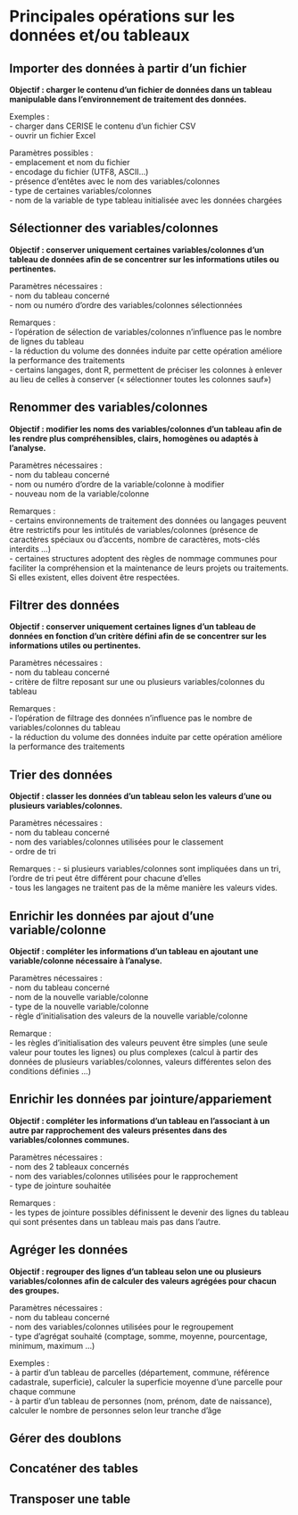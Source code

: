 # Principales opérations sur les données et/ou tableaux {.backgroundTitre}


## Importer des données à partir d’un fichier

**Objectif : charger le contenu d’un fichier de données dans un tableau manipulable dans l’environnement de traitement des données.**  

Exemples :  
- charger dans CERISE le contenu d’un fichier CSV  
- ouvrir un fichier Excel  
  

Paramètres possibles :  
- emplacement et nom du fichier  
- encodage du fichier (UTF8, ASCII…)  
- présence d’entêtes avec le nom des variables/colonnes  
- type de certaines variables/colonnes  
- nom de la variable de type tableau initialisée avec les données chargées


## Sélectionner des variables/colonnes

**Objectif : conserver uniquement certaines variables/colonnes d’un tableau de données afin de se concentrer sur les informations utiles ou pertinentes.**  
  

Paramètres nécessaires :  
- nom du tableau concerné  
- nom ou numéro d’ordre des variables/colonnes sélectionnées  
  
Remarques :  
- l’opération de sélection de variables/colonnes n’influence pas le nombre de lignes du tableau  
- la réduction du volume des données induite par cette opération améliore la performance des traitements   
- certains langages, dont R, permettent de préciser les colonnes à enlever au lieu de celles à conserver (« sélectionner toutes les colonnes sauf»)


## Renommer des variables/colonnes

**Objectif : modifier les noms des variables/colonnes d’un tableau afin de les rendre plus compréhensibles, clairs, homogènes ou adaptés à l’analyse.**  

  
Paramètres nécessaires :  
- nom du tableau concerné  
- nom ou numéro d’ordre de la variable/colonne à modifier  
- nouveau nom de la variable/colonne  
  
Remarques :  
- certains environnements de traitement des données ou langages peuvent être restrictifs pour les intitulés de variables/colonnes (présence de caractères spéciaux ou d’accents, nombre de caractères, mots-clés interdits …)  
- certaines structures adoptent des règles de nommage communes pour faciliter la compréhension et la maintenance de leurs projets ou traitements. Si elles existent, elles doivent être respectées.  

## Filtrer des données

**Objectif : conserver uniquement certaines lignes d’un tableau de données en fonction d’un critère défini afin de se concentrer sur les informations utiles ou pertinentes.**  
  

Paramètres nécessaires :  
- nom du tableau concerné  
- critère de filtre reposant sur une ou plusieurs variables/colonnes du tableau  
  
Remarques :  
- l’opération de filtrage des données n’influence pas le nombre de variables/colonnes du tableau  
- la réduction du volume des données induite par cette opération améliore la performance des traitements  


## Trier des données

**Objectif : classer les données d’un tableau selon les valeurs d’une ou plusieurs variables/colonnes.**  
  

Paramètres nécessaires :  
- nom du tableau concerné  
- nom des variables/colonnes utilisées pour le classement  
- ordre de tri  
  
Remarques : 
- si plusieurs variables/colonnes sont impliquées dans un tri, l’ordre de tri peut être différent pour chacune d’elles  
- tous les langages ne traitent pas de la même manière les valeurs vides.  


## Enrichir les données par ajout d’une variable/colonne

**Objectif : compléter les informations d’un tableau en ajoutant une variable/colonne nécessaire à l’analyse.**  
  

Paramètres nécessaires :  
- nom du tableau concerné  
- nom de la nouvelle variable/colonne  
- type de la nouvelle variable/colonne  
- règle d’initialisation des valeurs de la nouvelle variable/colonne  
  
Remarque :  
- les règles d’initialisation des valeurs peuvent être simples (une seule valeur pour toutes les lignes) ou plus complexes (calcul à partir des données de plusieurs variables/colonnes, valeurs différentes selon des conditions définies …)


## Enrichir les données par jointure/appariement

**Objectif : compléter les informations d’un tableau en l’associant à un autre par rapprochement des valeurs présentes dans des variables/colonnes communes.**
  

Paramètres nécessaires :  
- nom des 2 tableaux concernés  
- nom des variables/colonnes utilisées pour le rapprochement  
- type de jointure souhaitée  

Remarques :  
- les types de jointure possibles définissent le devenir des lignes du tableau qui sont présentes dans un tableau mais pas dans l’autre.  


## Agréger les données

**Objectif : regrouper des lignes d’un tableau selon une ou plusieurs variables/colonnes afin de calculer des valeurs agrégées pour chacun des groupes.**  
  

Paramètres nécessaires :  
- nom du tableau concerné  
- nom des variables/colonnes utilisées pour le regroupement  
- type d’agrégat souhaité (comptage, somme, moyenne, pourcentage, minimum, maximum …)  
  
Exemples :  
- à partir d’un tableau de parcelles (département, commune, référence cadastrale, superficie), calculer la superficie moyenne d’une parcelle pour chaque commune  
- à partir d’un tableau de personnes (nom, prénom, date de naissance), calculer le nombre de personnes selon leur tranche d’âge


## Gérer des doublons

## Concaténer des tables

## Transposer une table
